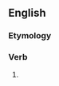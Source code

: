 ==English==

===Etymology===
{{suffix|en|salute|eth}}

===Verb===
{{head|en|verb form}}

# {{en-archaic third-person singular of|salute}}